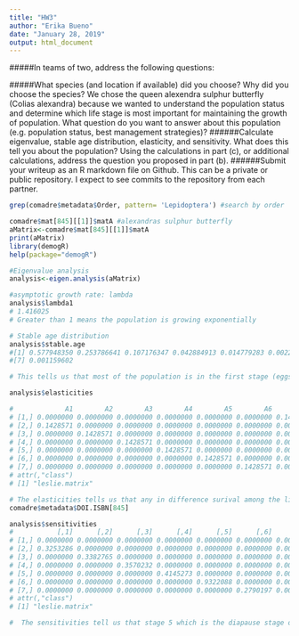 ```yaml
---
title: "HW3"
author: "Erika Bueno"
date: "January 28, 2019"
output: html_document
---
```

#####In teams of two, address the following questions:

#####What species (and location if available) did you choose? Why did you choose the species? We chose the queen alexendra sulphur butterfly (Colias alexandra) because we wanted to understand the population status and determine which life stage is most important for maintaining the growth of population.
What question do you want to answer about this population (e.g. population status, best management strategies)?
######Calculate eigenvalue, stable age distribution, elasticity, and sensitivity. What does this tell you about the population?
Using the calculations in part (c), or additional calculations, address the question you proposed in part (b).
######Submit your writeup as an R markdown file on Github. This can be a private or public repository. I expect to see commits to the repository from each partner.

```r


grep(comadre$metadata$Order, pattern= 'Lepidoptera') #search by order

comadre$mat[845][[1]]$matA #alexandras sulphur butterfly
aMatrix<-comadre$mat[845][[1]]$matA
print(aMatrix)
library(demogR)
help(package="demogR")

#Eigenvalue analysis
analysis<-eigen.analysis(aMatrix)

#asymptotic growth rate: lambda
analysis$lambda1
# 1.416025
# Greater than 1 means the population is growing exponentially

# Stable age distribution
analysis$stable.age
#[1] 0.577948350 0.253786641 0.107176347 0.042884913 0.014779283 0.002264864
#[7] 0.001159602

# This tells us that most of the population is in the first stage (eggs) and few hatch and then subsequently make it to adulthood.

analysis$elasticities

#             A1        A2        A3        A4        A5        A6        A7
# [1,] 0.0000000 0.0000000 0.0000000 0.0000000 0.0000000 0.0000000 0.1428571
# [2,] 0.1428571 0.0000000 0.0000000 0.0000000 0.0000000 0.0000000 0.0000000
# [3,] 0.0000000 0.1428571 0.0000000 0.0000000 0.0000000 0.0000000 0.0000000
# [4,] 0.0000000 0.0000000 0.1428571 0.0000000 0.0000000 0.0000000 0.0000000
# [5,] 0.0000000 0.0000000 0.0000000 0.1428571 0.0000000 0.0000000 0.0000000
# [6,] 0.0000000 0.0000000 0.0000000 0.0000000 0.1428571 0.0000000 0.0000000
# [7,] 0.0000000 0.0000000 0.0000000 0.0000000 0.0000000 0.1428571 0.0000000
# attr(,"class")
# [1] "leslie.matrix"

# The elasticities tells us that any in difference surival among the life stages do not affect the growth rate of the population. 
comadre$metadata$DOI.ISBN[845]

analysis$sensitivities
#           [,1]      [,2]      [,3]      [,4]      [,5]      [,6]         [,7]
# [1,] 0.0000000 0.0000000 0.0000000 0.0000000 0.0000000 0.0000000 0.0002866303
# [2,] 0.3253286 0.0000000 0.0000000 0.0000000 0.0000000 0.0000000 0.0000000000
# [3,] 0.0000000 0.3382765 0.0000000 0.0000000 0.0000000 0.0000000 0.0000000000
# [4,] 0.0000000 0.0000000 0.3570232 0.0000000 0.0000000 0.0000000 0.0000000000
# [5,] 0.0000000 0.0000000 0.0000000 0.4145273 0.0000000 0.0000000 0.0000000000
# [6,] 0.0000000 0.0000000 0.0000000 0.0000000 0.9322088 0.0000000 0.0000000000
# [7,] 0.0000000 0.0000000 0.0000000 0.0000000 0.0000000 0.2790197 0.0000000000
# attr(,"class")
# [1] "leslie.matrix"

#  The sensitivities tell us that stage 5 which is the diapause stage of the Colias butterfly, is the most important stage for the growth of the population. Based on the original study by Hayes 1981, the author concluded that diapause stage contributed the most towards population growth because of environmental conditions such as cold weather. 

```